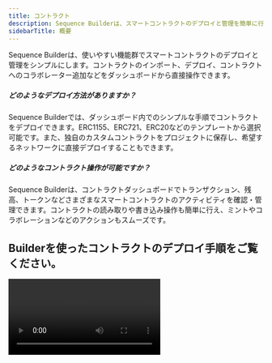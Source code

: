 ```yaml
---
title: コントラクト
description: Sequence Builderは、スマートコントラクトのデプロイと管理を簡単に行えるユーザーフレンドリーなプラットフォームです。コントラクトテンプレートから選択するか、カスタムコントラクトをアップロードして、希望するネットワークに直接デプロイできます。
sidebarTitle: 概要
---
```


Sequence Builderは、使いやすい機能群でスマートコントラクトのデプロイと管理をシンプルにします。コントラクトのインポート、デプロイ、コントラクトへのコラボレーター追加などをダッシュボードから直接操作できます。

##### どのようなデプロイ方法がありますか？
Sequence Builderでは、ダッシュボード内でのシンプルな手順でコントラクトをデプロイできます。ERC1155、ERC721、ERC20などのテンプレートから選択可能です。また、独自のカスタムコントラクトをプロジェクトに保存し、希望するネットワークに直接デプロイすることもできます。

##### どのようなコントラクト操作が可能ですか？
Sequence Builderは、コントラクトダッシュボードでトランザクション、残高、トークンなどさまざまなスマートコントラクトのアクティビティを確認・管理できます。コントラクトの読み取りや書き込み操作も簡単に行え、ミントやコラボレーションなどのアクションもスムーズです。

## Builderを使ったコントラクトのデプロイ手順をご覧ください。

<Frame>
  <video controls className="w-full aspect-video" src="/video/builder/03_Contracts.mp4" />
</Frame>

## 監査済みコントラクトにコラボレーターを追加
テンプレートからデプロイしたコントラクトを選択したら、該当コントラクトの設定画面からPermissionsを確認できます。

<Frame>
  ![コントラクト設定](/images/builder/builder_contract_specific_settings.png)
</Frame>

モーダルが開いたら、`Permissions`タブを選択し、`Edit`または`+ Add Collaborator`を選択できます。

<Frame>
  ![コラボレーターを追加](/images/builder/builder_contract_specific_permissions.png)
</Frame>

追加したいユーザーのアドレスをフォームに入力し、ドロップダウンから新しい役割を割り当ててください。

##### 選択可能な役割

- Admin: 役割の更新が可能
- Minter: トークンのミントが可能
- Mint Admin: ミントロジックの設定が可能
- Withdraw: コントラクトからトークンの引き出しが可能
- Metadata Admin: メタデータの更新が可能

<Frame>
  ![役割を割り当て](/images/builder/builder_contract_permissions_dropdown.png)
</Frame>

最後に、トランザクションを完了し、コントラクトがデプロイされているネットワークで署名してください。

<Frame>
  ![トランザクション完了](/images/builder/builder_contract_permissions_transaction.png)
</Frame>